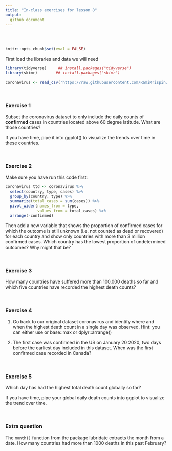 ```yaml
---
title: "In-class exercises for lesson 8"
output: 
  github_document
---
```



<br>
<br>

```r
knitr::opts_chunk$set(eval = FALSE)
```



First load the libraries and data we will need
```r
library(tidyverse)     ## install.packages("tidyverse")
library(skimr)        ## install.packages("skimr")

coronavirus <- read_csv('https://raw.githubusercontent.com/RamiKrispin/coronavirus/master/csv/coronavirus.csv')
```

<br>

### Exercise 1
Subset the coronavirus dataset to only include the daily counts of **confirmed** cases in countries located above 60 degree latitude. What are those countries?

If you have time, pipe it into ggplot() to visualize the trends over time in these countries.

<br>

### Exercise 2

Make sure you have run this code first:

```r
coronavirus_ttd <- coronavirus %>% 
  select(country, type, cases) %>%
  group_by(country, type) %>%
  summarize(total_cases = sum(cases)) %>%
  pivot_wider(names_from = type,
              values_from = total_cases) %>%
  arrange(-confirmed)
```

Then add a new variable that shows the proportion of confirmed cases for which the outcome is still unknown (i.e. not counted as dead or recovered) for each country and show only countries with more than 3 million confirmed cases. Which country has the lowest proportion of undetermined outcomes? Why might that be?

<br>

### Exercise 3

How many countries have suffered more than 100,000 deaths so far and which five countries have recorded the highest death counts?

<br>

### Exercise 4

1. Go back to our original dataset coronavirus and identify where and when the highest death count in a single day was observed. Hint: you can either use or base::max or dplyr::arrange()

1. The first case was confirmed in the US on January 20 2020, two days before the earliest day included in this dataset. When was the first confirmed case recorded in Canada?

<br>

### Exercise 5

Which day has had the highest total death count globally so far?

If you have time, pipe your global daily death counts into ggplot to visualize the trend over time.

<br>

### Extra question

The `month()` function from the package lubridate extracts the month from a date. How many countries had more than 1000 deaths in this past February?

